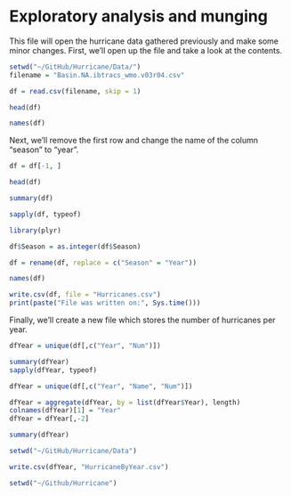 Exploratory analysis and munging
====
This file will open the hurricane data gathered previously and make some minor changes. First, we'll open up the file and take a look at the contents.
```r
setwd("~/GitHub/Hurricane/Data/")
filename = "Basin.NA.ibtracs_wmo.v03r04.csv"

df = read.csv(filename, skip = 1)

head(df)

names(df)
```

Next, we'll remove the first row and change the name of the column "season" to "year".
```r
df = df[-1, ]

head(df)

summary(df)

sapply(df, typeof)

library(plyr)

df$Season = as.integer(df$Season)

df = rename(df, replace = c("Season" = "Year"))

names(df)

write.csv(df, file = "Hurricanes.csv")
print(paste("File was written on:", Sys.time()))
```

Finally, we'll create a new file which stores the number of hurricanes per year.
```r
dfYear = unique(df[,c("Year", "Num")])

summary(dfYear)
sapply(dfYear, typeof)

dfYear = unique(df[,c("Year", "Name", "Num")])

dfYear = aggregate(dfYear, by = list(dfYear$Year), length)
colnames(dfYear)[1] = "Year"
dfYear = dfYear[,-2]

summary(dfYear)

setwd("~/GitHub/Hurricane/Data")

write.csv(dfYear, "HurricaneByYear.csv")

setwd("~/Github/Hurricane")
```